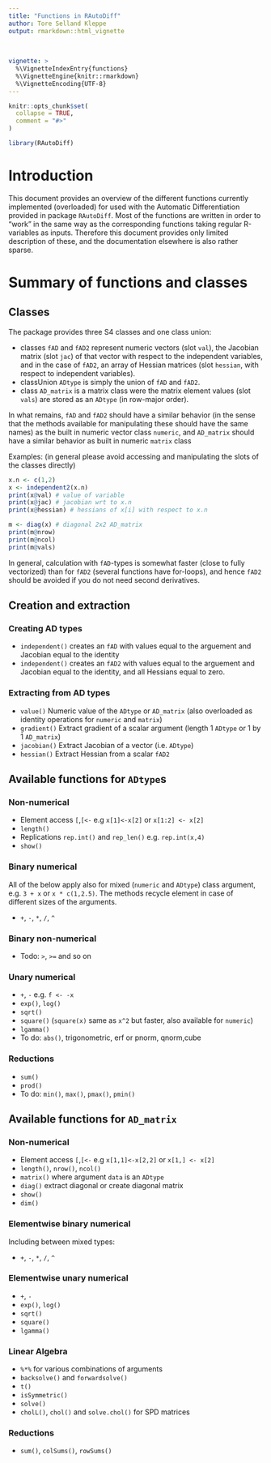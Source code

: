 ```yaml
---
title: "Functions in RAutoDiff"
author: Tore Selland Kleppe
output: rmarkdown::html_vignette
    
    
    
vignette: >
  %\VignetteIndexEntry{functions}
  %\VignetteEngine{knitr::rmarkdown}
  %\VignetteEncoding{UTF-8}
---
```


```r
knitr::opts_chunk$set(
  collapse = TRUE,
  comment = "#>"
)
```

```r
library(RAutoDiff)
```
# Introduction 
This document provides an overview of the different functions currently 
implemented (overloaded) for used with the Automatic Differentiation provided in
package `RAutoDiff`. Most of the functions are written in order to "work"
in the same way as the corresponding functions taking regular R-variables
as inputs. Therefore this document provides only limited description of these, and the documentation elsewhere is also rather sparse.

# Summary of functions and classes
## Classes
The package provides three S4 classes and one class union:

* classes `fAD` and `fAD2` represent numeric vectors (slot `val`), the Jacobian matrix (slot `jac`) of that vector with respect to the independent variables, and in the case of `fAD2`, an array of Hessian matrices (slot `hessian`, with respect to independent variables).
* classUnion `ADtype` is simply the union of `fAD` and `fAD2`.
* class `AD_matrix` is a matrix class were the matrix element values (slot `vals`) are stored as an `ADtype` (in row-major order). 

In what remains, `fAD` and `fAD2` should have a similar behavior (in the 
sense that the methods available for manipulating these should have the 
same names) as the built in numeric vector class `numeric`, and `AD_matrix` should have a similar behavior as built in numeric `matrix` class

Examples: (in general please avoid accessing and manipulating the slots of the classes directly)
```r
x.n <- c(1,2)
x <- independent2(x.n)
print(x@val) # value of variable
print(x@jac) # jacobian wrt to x.n
print(x@hessian) # hessians of x[i] with respect to x.n

m <- diag(x) # diagonal 2x2 AD_matrix
print(m@nrow)
print(m@ncol)
print(m@vals) 
```

In general, calculation with `fAD`-types is somewhat faster (close to fully vectorized) than for `fAD2` (several functions have for-loops), and hence `fAD2` should be avoided if you do not need second derivatives. 

## Creation and extraction

### Creating AD types

* `independent()` creates an `fAD` with values equal to the arguement and Jacobian equal to the identity
* `independent()` creates an `fAD2` with values equal to the arguement and Jacobian equal to the identity, and all Hessians equal to zero.

### Extracting from AD types

* `value()` Numeric value of the `ADtype` or `AD_matrix` (also overloaded as identity operations for `numeric` and `matrix`)
* `gradient()` Extract gradient of a scalar argument (length 1 `ADtype` or 1 by 1 `AD_matrix`)
* `jacobian()` Extract Jacobian of a vector (i.e. `ADtype`)
* `hessian()` Extract Hessian from a scalar `fAD2`

## Available functions for `ADtype`s

### Non-numerical

* Element access `[`,`[<-` e.g `x[1]<-x[2]` or `x[1:2] <- x[2]`
* `length()`
* Replications `rep.int()` and `rep_len()` e.g. `rep.int(x,4)`
* `show()`

### Binary numerical
All of the below apply also for mixed (`numeric` and `ADtype`) class argument, e.g. `3 + x` or `x * c(1,2.5)`. The methods recycle element in case of different sizes of the arguments.

* `+`, `-`, `*`, `/`, `^`

### Binary non-numerical

* Todo: `>`, `>=` and so on

### Unary numerical

* `+`, `-` e.g. `f <- -x`
* `exp()`, `log()`
* `sqrt()`
* `square()` (`square(x)` same as `x^2` but faster, also available for `numeric`)
* `lgamma()`
* To do: `abs()`, trigonometric, erf or pnorm, qnorm,cube

### Reductions

* `sum()`
* `prod()`
* To do: `min()`, `max()`, `pmax()`, `pmin()`

## Available functions for `AD_matrix`



### Non-numerical

* Element access `[`,`[<-` e.g `x[1,1]<-x[2,2]` or `x[1,] <- x[2]`
* `length()`, `nrow()`, `ncol()`
* `matrix()` where argument `data` is an `ADtype`
* `diag()` extract diagonal or create diagonal matrix
* `show()`
* `dim()`

### Elementwise binary numerical
Including between mixed types:

* `+`, `-`, `*`, `/`, `^`

### Elementwise unary numerical

* `+`, `-` 
* `exp()`, `log()`
* `sqrt()`
* `square()` 
* `lgamma()`

### Linear Algebra

* `%*%` for various combinations of arguments
* `backsolve()` and `forwardsolve()`
* `t()`
* `isSymmetric()`
* `solve()`
* `cholL()`, `chol()` and `solve.chol()` for SPD matrices

### Reductions

* `sum()`, `colSums()`, `rowSums()`
